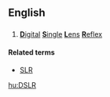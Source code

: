 ==English==

==={{initialism}}===
{{infl|en|initialism}}

# {{photography}} [[digital|'''D'''igital]] [[single|'''S'''ingle]] [[lens|'''L'''ens]] [[reflex|'''R'''eflex]]

====Related terms====
* [[SLR]]

[[hu:DSLR]]